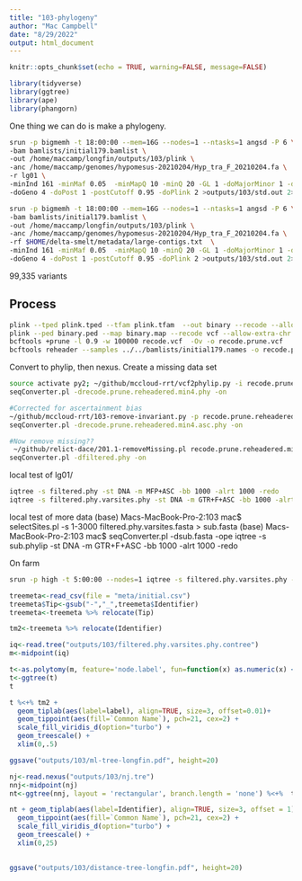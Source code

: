```yaml
---
title: "103-phylogeny"
author: "Mac Campbell"
date: "8/29/2022"
output: html_document
---
```


```r
knitr::opts_chunk$set(echo = TRUE, warning=FALSE, message=FALSE)
```

```r
library(tidyverse)
library(ggtree)
library(ape)
library(phangorn)
```

One thing we can do is make a phylogeny. 

```sh
srun -p bigmemh -t 18:00:00 --mem=16G --nodes=1 --ntasks=1 angsd -P 6 \
-bam bamlists/initial179.bamlist \
-out /home/maccamp/longfin/outputs/103/plink \
-anc /home/maccamp/genomes/hypomesus-20210204/Hyp_tra_F_20210204.fa \
-r lg01 \
-minInd 161 -minMaf 0.05  -minMapQ 10 -minQ 20 -GL 1 -doMajorMinor 1 -doMaf 1 -SNP_pval 1e-6 \
-doGeno 4 -doPost 1 -postCutoff 0.95 -doPlink 2 >outputs/103/std.out 2>outputs/103/std.err &
```

```sh
srun -p bigmemh -t 18:00:00 --mem=16G --nodes=1 --ntasks=1 angsd -P 6 \
-bam bamlists/initial179.bamlist \
-out /home/maccamp/longfin/outputs/103/plink \
-anc /home/maccamp/genomes/hypomesus-20210204/Hyp_tra_F_20210204.fa \
-rf $HOME/delta-smelt/metadata/large-contigs.txt  \
-minInd 161 -minMaf 0.05  -minMapQ 10 -minQ 20 -GL 1 -doMajorMinor 1 -doMaf 1 -SNP_pval 1e-6 \
-doGeno 4 -doPost 1 -postCutoff 0.95 -doPlink 2 >outputs/103/std.out 2>outputs/103/std.err &
```

99,335 variants
  
  
## Process


```sh
plink --tped plink.tped --tfam plink.tfam  --out binary --recode --allow-extra-chr --noweb
plink --ped binary.ped --map binary.map --recode vcf --allow-extra-chr -out recode
bcftools +prune -l 0.9 -w 100000 recode.vcf  -Ov -o recode.prune.vcf
bcftools reheader --samples ../../bamlists/initial179.names -o recode.prune.reheadered.vcf recode.prune.vcf

```

Convert to phylip, then nexus. Create a missing data set

```sh
source activate py2; ~/github/mccloud-rrt/vcf2phylip.py -i recode.prune.reheadered.vcf; conda deactivate;
seqConverter.pl -drecode.prune.reheadered.min4.phy -on

#Corrected for ascertainment bias
~/github/mccloud-rrt/103-remove-invariant.py -p recode.prune.reheadered.min4.phy -o recode.prune.reheadered.min4.asc.phy
seqConverter.pl -drecode.prune.reheadered.min4.asc.phy -on

#Now remove missing??
 ~/github/relict-dace/201.1-removeMissing.pl recode.prune.reheadered.min4.asc.phy  > filtered.phy
seqConverter.pl -dfiltered.phy -on
```
   
   local test of lg01/ 
```sh
iqtree -s filtered.phy -st DNA -m MFP+ASC -bb 1000 -alrt 1000 -redo
iqtree -s filtered.phy.varsites.phy -st DNA -m GTR+F+ASC -bb 1000 -alrt 1000 -redo
```

local test of more data
(base) Macs-MacBook-Pro-2:103 mac$ selectSites.pl -s 1-3000 filtered.phy.varsites.fasta  > sub.fasta
(base) Macs-MacBook-Pro-2:103 mac$ seqConverter.pl -dsub.fasta -ope
iqtree -s sub.phylip -st DNA -m GTR+F+ASC -bb 1000 -alrt 1000 -redo

On farm
```sh
srun -p high -t 5:00:00 --nodes=1 iqtree -s filtered.phy.varsites.phy -st DNA -m MFP+ASC -bb 1000 -alrt 1000 -T AUTO -redo

```

```r
treemeta<-read_csv(file = "meta/initial.csv")
treemeta$Tip<-gsub("-","_",treemeta$Identifier)
treemeta<-treemeta %>% relocate(Tip) 

tm2<-treemeta %>% relocate(Identifier)
```

```r
iq<-read.tree("outputs/103/filtered.phy.varsites.phy.contree")
m<-midpoint(iq)

t<-as.polytomy(m, feature='node.label', fun=function(x) as.numeric(x) < 75)
t<-ggtree(t)
t
```

```r
t %<+% tm2 +
  geom_tiplab(aes(label=label), align=TRUE, size=3, offset=0.01)+
  geom_tippoint(aes(fill=`Common Name`), pch=21, cex=2) +
  scale_fill_viridis_d(option="turbo") +
  geom_treescale() +
  xlim(0,.5)

ggsave("outputs/103/ml-tree-longfin.pdf", height=20)

```
  



```r
nj<-read.nexus("outputs/103/nj.tre")
nnj<-midpoint(nj)
nt<-ggtree(nnj, layout = 'rectangular', branch.length = 'none') %<+%  treemeta 

```


```r
nt + geom_tiplab(aes(label=Identifier), align=TRUE, size=3, offset = 1)+
  geom_tippoint(aes(fill=`Common Name`), pch=21, cex=2) +
  scale_fill_viridis_d(option="turbo") +
  geom_treescale() +
  xlim(0,25)
  

ggsave("outputs/103/distance-tree-longfin.pdf", height=20)
```
